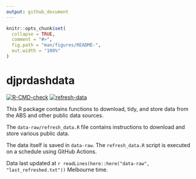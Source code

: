 ```yaml
---
output: github_document
---
```


<!-- README.md is generated from README.Rmd. Please edit that file -->

```r
knitr::opts_chunk$set(
  collapse = TRUE,
  comment = "#>",
  fig.path = "man/figures/README-",
  out.width = "100%"
)
```

# djprdashdata

<!-- badges: start -->
[![R-CMD-check](https://github.com/djpr-data/djprdashdata/workflows/R-CMD-check/badge.svg)](https://github.com/djpr-data/djprdashdata/actions) [![refresh-data](https://github.com/djpr-data/djprdashdata/workflows/refresh-data/badge.svg)](https://github.com/djpr-data/djprdashdata/actions)
<!-- badges: end -->

This R package contains functions to download, tidy, and store data from
the ABS and other public data sources.

The `data-raw/refresh_data.R` file contains instructions to download and store various public data. 

The data itself is saved in `data-raw`. The `refresh_data.R`
script is executed on a schedule using GitHub Actions.

Data last updated at `r readLines(here::here("data-raw", "last_refreshed.txt"))` 
Melbourne time.
